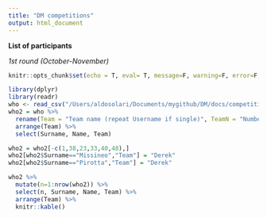 ```yaml
---
title: "DM competitions"
output: html_document
---
```


__List of participants__

*1st round (October-November)*

```r
knitr::opts_chunk$set(echo = T, eval= T, message=F, warning=F, error=F, comment=NA, cache=F, R.options=list(width=220))
```


```r
library(dplyr)
library(readr)
who <- read_csv("/Users/aldosolari/Documents/mygithub/DM/docs/competitions/DMcompetitions.csv")
who2 = who %>% 
  rename(Team = "Team name (repeat Username if single)", TeamN = "Number of components of the team")  %>% 
  arrange(Team) %>%
  select(Surname, Name, Team) 

who2 = who2[-c(1,38,23,33,40,48),]
who2[who2$Surname=="Missineo","Team"] = "Derek"
who2[who2$Surname=="Pirotta","Team"] = "Derek"

who2 %>% 
  mutate(n=1:nrow(who2)) %>%
  select(n, Surname, Name, Team) %>%
  arrange(Team) %>%
  knitr::kable()

```


